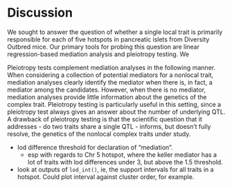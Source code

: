 # Discussion

We sought to answer the question of whether a single local trait is primarily responsible for each of 
five hotspots in pancreatic islets from Diversity Outbred mice. Our primary tools for probing this 
question are linear regression-based mediation analysis and pleiotropy testing. 
We 


Pleiotropy tests complement mediation analyses in the following manner. When considering a
collection of potential mediators for a nonlocal trait, mediation analyses clearly identify the
mediator when there is, in fact, a mediator among the candidates. However, when there is no
mediator, mediation analyses provide little information about the genetics of the complex trait.
Pleiotropy testing is particularly useful in this setting, since a pleiotropy test always gives
an answer about the number of underlying QTL. A drawback of pleiotropy testing is that the scientific question that it addresses - do two traits share a single QTL - informs, but doesn't fully resolve, the genetics of the nonlocal complex traits under study.

- lod difference threshold for declaration of "mediation". 
  - esp with regards to Chr 5 hotspot, where the keller mediator has a lot of traits with lod differences under 3, but above the 1.5 threshold.
  
  
- look at outputs of `lod_int()`, ie, the support intervals for all traits in a hotspot. Could plot interval against cluster order, for example.

